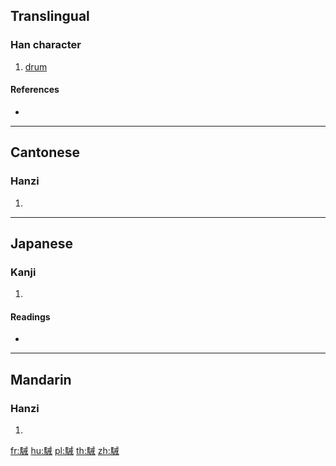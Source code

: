 {{character info/new}}
==Translingual==

===Han character===
{{Han char|rn=187|rad=馬|as=07|sn=17|four=73350|canj=SFIT}}

# [[drum]]

====References====
* {{Han ref|kx=1438.300|dkj=44749|dj=1963.120|hdz=74556.090|uh=99F4|ud=39412|bh=EF5A|bd=61274}}

----

==Cantonese==

===Hanzi===
{{yue-hanzi|jyut=|y=haai5}}

# {{defn|lang=yue|sort=馬07}}

----

==Japanese==

===Kanji===
{{ja-kanji|grade=|rs=馬07}}

# {{defn|lang=ja|sort=馬07}}

====Readings====
* {{ja-readings|on=[[かい]] (kai), [[がい]] (gai), [[あい]] (ai)|kun=[[おどろく]] (odoroku)}}

----

==Mandarin==

===Hanzi===
{{cmn-hanzi|pin=[[xiè]] ([[xie4]])|wg=hsieh<sup>4</sup>}}

# {{defn|lang=cmn|sort=馬07}}

[[fr:駴]]
[[hu:駴]]
[[pl:駴]]
[[th:駴]]
[[zh:駴]]